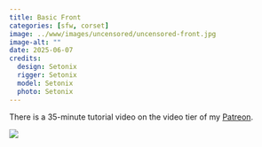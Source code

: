 ```yaml
---
title: Basic Front
categories: [sfw, corset]
image: ../www/images/uncensored/uncensored-front.jpg
image-alt: ""
date: 2025-06-07
credits: 
  design: Setonix
  rigger: Setonix
  model: Setonix
  photo: Setonix
---
```


There is a 35-minute tutorial video on the video tier of my [Patreon](https://patreon.com/setonix).

![](../www/images/uncensored/uncensored-front.jpg)
